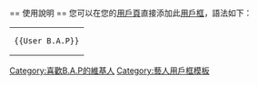 {{Userbox
  |border-s = 0
  |id-s     = 20
  |info-c   = #23D725
  |info-s   = 9
  |info-fc  = white
  |id       = [[File:KOCIS Korea KPOP World Festival 10 (11039961034).jpg|95px]]
  |info     = 這個用戶是位BABY<br>'''不能沒有[[B.A.P|{{color|white|B.A.P}}]]'''
  |info-a   = center}}

<includeonly>[[Category:喜歡B.A.P的維基人|{{PAGENAME}}]]</includeonly>
<noinclude>
<div style="clear: both; float: left;"></div>
<br>
== 使用說明 ==
您可以在您的[[維基百科:用戶頁|用戶頁]]直接添加此[[維基百科:用戶框|用戶框]]，語法如下：
{| style="background: transparent; float: left;"
|<pre>{{User B.A.P}}</pre>
|}

[[Category:喜歡B.A.P的維基人]]
[[Category:藝人用戶框模板]]